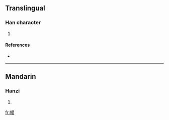 ==Translingual==

===Han character===
{{Han char|rn=75|rad=木|as=18|sn=22|four=4691<sub>4</sub>|canj=木月山土 (DBUG)}}

# {{defn|Han|sort=木18}}

====References====
* {{Han ref|kx=0563.220|dkj=15929|dj=0952.020|hdz=21323.080|uh=6B0B|ud=27403|bh=F6E4|bd=63204}}

----

==Mandarin==

===Hanzi===
{{cmn-hanzi|pin=[[qú]] ([[qu2]])|wg=ch'ü<sup>2</sup>}}

# {{defn|Mandarin|sort=木18}}

[[fr:欋]]